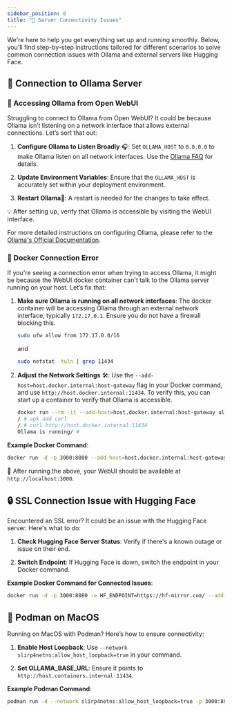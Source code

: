 ```yaml
---
sidebar_position: 0
title: "🚧 Server Connectivity Issues"
---
```


We're here to help you get everything set up and running smoothly. Below, you'll find step-by-step instructions tailored for different scenarios to solve common connection issues with Ollama and external servers like Hugging Face.

## 🌟 Connection to Ollama Server

### 🚀 Accessing Ollama from Open WebUI

Struggling to connect to Ollama from Open WebUI? It could be because Ollama isn’t listening on a network interface that allows external connections. Let’s sort that out:

1. **Configure Ollama to Listen Broadly** 🎧:
   Set `OLLAMA_HOST` to `0.0.0.0` to make Ollama listen on all network interfaces.  Use the [Ollama FAQ](https://github.com/ollama/ollama/blob/main/docs/faq.md#how-do-i-configure-ollama-server) for details.

2. **Update Environment Variables**:
   Ensure that the `OLLAMA_HOST` is accurately set within your deployment environment.

3. **Restart Ollama**🔄:
   A restart is needed for the changes to take effect.

💡 After setting up, verify that Ollama is accessible by visiting the WebUI interface.

For more detailed instructions on configuring Ollama, please refer to the [Ollama's Official Documentation](https://github.com/ollama/ollama/blob/main/docs/faq.md#setting-environment-variables-on-linux).

### 🐳 Docker Connection Error

If you're seeing a connection error when trying to access Ollama, it might be because the WebUI docker container can't talk to the Ollama server running on your host. Let’s fix that:

1. **Make sure Ollama is running on all network interfaces**:
   The docker container will be accessing Ollama through an external network interface, typically `172.17.0.1`.  Ensure you do not have a firewall blocking this.
   
   ```bash
   sudo ufw allow from 172.17.0.0/16
   ```

   and  

   ```bash
   sudo netstat -tuln | grep 11434
   ```

2. **Adjust the Network Settings** 🛠️:
   Use the `--add-host=host.docker.internal:host-gateway` flag in your Docker command, and use `http://host.docker.internal:11434`.  To verify this, you can start up a container to verify that Ollama is accessible.

   ```bash
   docker run --rm -it --add-host=host.docker.internal:host-gateway alpine sh
   / # apk add curl
   / # curl http://host.docker.internal:11434
   Ollama is running/ #
   ```

**Example Docker Command**:

```bash
docker run -d -p 3000:8080 --add-host=host.docker.internal:host-gateway -v open-webui:/app/backend/data -e OLLAMA_BASE_URL=http://host.docker.internal:11434 --name open-webui --restart always ghcr.io/open-webui/open-webui:main
```

🔗 After running the above, your WebUI should be available at `http://localhost:3000`.

## 🔒 SSL Connection Issue with Hugging Face

Encountered an SSL error? It could be an issue with the Hugging Face server. Here's what to do:

1. **Check Hugging Face Server Status**:
   Verify if there's a known outage or issue on their end.

2. **Switch Endpoint**:
   If Hugging Face is down, switch the endpoint in your Docker command.

**Example Docker Command for Connected Issues**:
```bash
docker run -d -p 3000:8080 -e HF_ENDPOINT=https://hf-mirror.com/ --add-host=host.docker.internal:host-gateway -v open-webui:/app/backend/data --name open-webui --restart always ghcr.io/open-webui/open-webui:main
```

## 🍏 Podman on MacOS

Running on MacOS with Podman? Here’s how to ensure connectivity:

1. **Enable Host Loopback**:
   Use `--network slirp4netns:allow_host_loopback=true` in your command.

2. **Set OLLAMA_BASE_URL**:
   Ensure it points to `http://host.containers.internal:11434`.

**Example Podman Command**:
```bash
podman run -d --network slirp4netns:allow_host_loopback=true -p 3000:8080 -e OLLAMA_BASE_URL=http://host.containers.internal:11434 -v open-webui:/app/backend/data --name open-webui --restart always ghcr.io/open-webui/open-webui:main
```

